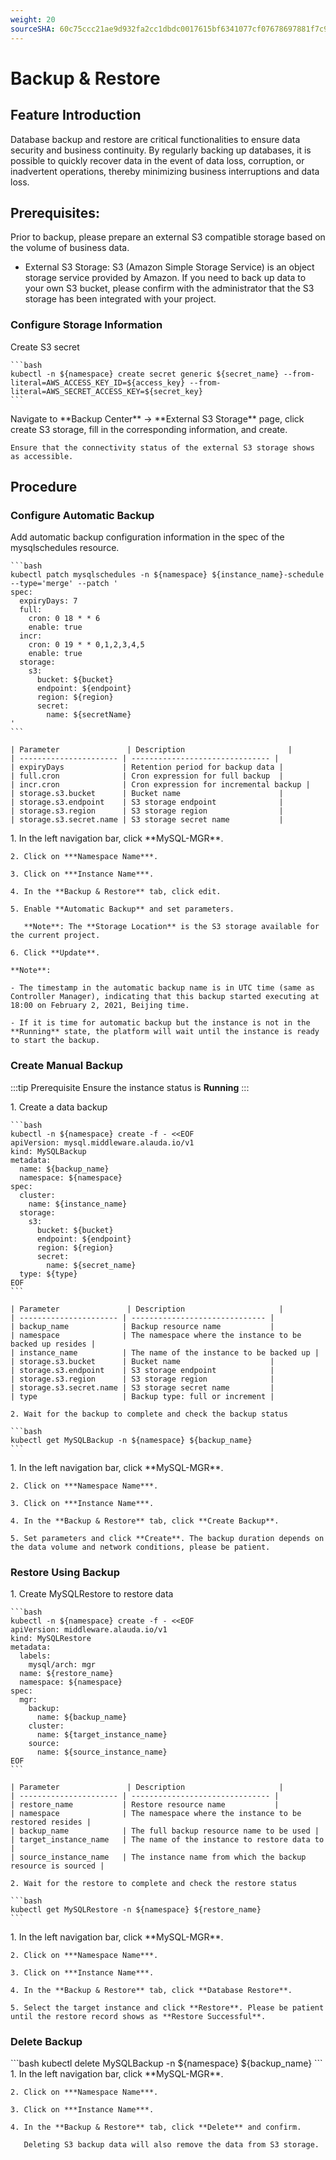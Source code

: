 ```yaml
---
weight: 20
sourceSHA: 60c75ccc21ae9d932fa2cc1dbdc0017615bf6341077cf07678697881f7c93320
---
```


# Backup & Restore

## Feature Introduction

Database backup and restore are critical functionalities to ensure data security and business continuity. By regularly backing up databases, it is possible to quickly recover data in the event of data loss, corruption, or inadvertent operations, thereby minimizing business interruptions and data loss.

## Prerequisites:

Prior to backup, please prepare an external S3 compatible storage based on the volume of business data.

- External S3 Storage: S3 (Amazon Simple Storage Service) is an object storage service provided by Amazon. If you need to back up data to your own S3 bucket, please confirm with the administrator that the S3 storage has been integrated with your project.

### Configure Storage Information

<Tabs>
  <Tab label="CLI">
    Create S3 secret

    ```bash
    kubectl -n ${namespace} create secret generic ${secret_name} --from-literal=AWS_ACCESS_KEY_ID=${access_key} --from-literal=AWS_SECRET_ACCESS_KEY=${secret_key}
    ```
  </Tab>

  <Tab label="Web Console">
    Navigate to **Backup Center** -> **External S3 Storage** page, click create S3 storage, fill in the corresponding information, and create.

    Ensure that the connectivity status of the external S3 storage shows as accessible.
  </Tab>
</Tabs>

## Procedure

### Configure Automatic Backup

<Tabs>
  <Tab label="CLI">
    Add automatic backup configuration information in the spec of the mysqlschedules resource.

    ```bash
    kubectl patch mysqlschedules -n ${namespace} ${instance_name}-schedule --type='merge' --patch '
    spec:
      expiryDays: 7
      full:
        cron: 0 18 * * 6
        enable: true
      incr:
        cron: 0 19 * * 0,1,2,3,4,5
        enable: true
      storage:
        s3:
          bucket: ${bucket}
          endpoint: ${endpoint}
          region: ${region}
          secret:
            name: ${secretName}
    '
    ```

    | Parameter               | Description                       |
    | ---------------------- | ------------------------------- |
    | expiryDays             | Retention period for backup data |
    | full.cron              | Cron expression for full backup  |
    | incr.cron              | Cron expression for incremental backup |
    | storage.s3.bucket      | Bucket name                      |
    | storage.s3.endpoint    | S3 storage endpoint              |
    | storage.s3.region      | S3 storage region                |
    | storage.s3.secret.name | S3 storage secret name           |
  </Tab>

  <Tab label="Web Console">
    1. In the left navigation bar, click **MySQL-MGR**.

    2. Click on ***Namespace Name***.

    3. Click on ***Instance Name***.

    4. In the **Backup & Restore** tab, click edit.

    5. Enable **Automatic Backup** and set parameters.

       **Note**: The **Storage Location** is the S3 storage available for the current project.

    6. Click **Update**.

    **Note**:

    - The timestamp in the automatic backup name is in UTC time (same as Controller Manager), indicating that this backup started executing at 18:00 on February 2, 2021, Beijing time.

    - If it is time for automatic backup but the instance is not in the **Running** state, the platform will wait until the instance is ready to start the backup.
  </Tab>
</Tabs>

### Create Manual Backup

:::tip Prerequisite
Ensure the instance status is **Running**
:::

<Tabs>
  <Tab label="CLI">
    1. Create a data backup

    ```bash
    kubectl -n ${namespace} create -f - <<EOF
    apiVersion: mysql.middleware.alauda.io/v1
    kind: MySQLBackup
    metadata:
      name: ${backup_name}
      namespace: ${namespace}
    spec:
      cluster:
        name: ${instance_name}
      storage:
        s3:
          bucket: ${bucket}
          endpoint: ${endpoint}
          region: ${region}
          secret:
            name: ${secret_name}
      type: ${type}
    EOF
    ```

    | Parameter               | Description                     |
    | ---------------------- | ------------------------------ |
    | backup_name            | Backup resource name           |
    | namespace              | The namespace where the instance to be backed up resides |
    | instance_name          | The name of the instance to be backed up |
    | storage.s3.bucket      | Bucket name                    |
    | storage.s3.endpoint    | S3 storage endpoint            |
    | storage.s3.region      | S3 storage region              |
    | storage.s3.secret.name | S3 storage secret name         |
    | type                   | Backup type: full or increment |

    2. Wait for the backup to complete and check the backup status

    ```bash
    kubectl get MySQLBackup -n ${namespace} ${backup_name}
    ```
  </Tab>

  <Tab label="Web Console">
    1. In the left navigation bar, click **MySQL-MGR**.

    2. Click on ***Namespace Name***.

    3. Click on ***Instance Name***.

    4. In the **Backup & Restore** tab, click **Create Backup**.

    5. Set parameters and click **Create**. The backup duration depends on the data volume and network conditions, please be patient.
  </Tab>
</Tabs>

### Restore Using Backup

<Tabs>
  <Tab label="CLI">
    1. Create MySQLRestore to restore data

    ```bash
    kubectl -n ${namespace} create -f - <<EOF
    apiVersion: middleware.alauda.io/v1
    kind: MySQLRestore
    metadata:
      labels:
        mysql/arch: mgr
      name: ${restore_name}
      namespace: ${namespace}
    spec:
      mgr:
        backup:
          name: ${backup_name}
        cluster:
          name: ${target_instance_name}
        source:
          name: ${source_instance_name}
    EOF
    ```

    | Parameter               | Description                     |
    | ---------------------- | ------------------------------- |
    | restore_name           | Restore resource name           |
    | namespace              | The namespace where the instance to be restored resides |
    | backup_name            | The full backup resource name to be used |
    | target_instance_name   | The name of the instance to restore data to |
    | source_instance_name   | The instance name from which the backup resource is sourced |

    2. Wait for the restore to complete and check the restore status

    ```bash
    kubectl get MySQLRestore -n ${namespace} ${restore_name}
    ```
  </Tab>

  <Tab label="Web Console">
    1. In the left navigation bar, click **MySQL-MGR**.

    2. Click on ***Namespace Name***.

    3. Click on ***Instance Name***.

    4. In the **Backup & Restore** tab, click **Database Restore**.

    5. Select the target instance and click **Restore**. Please be patient until the restore record shows as **Restore Successful**.
  </Tab>
</Tabs>

### Delete Backup

<Tabs>
  <Tab label="CLI">
    ```bash
    kubectl delete MySQLBackup -n ${namespace} ${backup_name}
    ```
  </Tab>

  <Tab label="Web Console">
    1. In the left navigation bar, click **MySQL-MGR**.

    2. Click on ***Namespace Name***.

    3. Click on ***Instance Name***.

    4. In the **Backup & Restore** tab, click **Delete** and confirm.

       Deleting S3 backup data will also remove the data from S3 storage.
  </Tab>
</Tabs>
